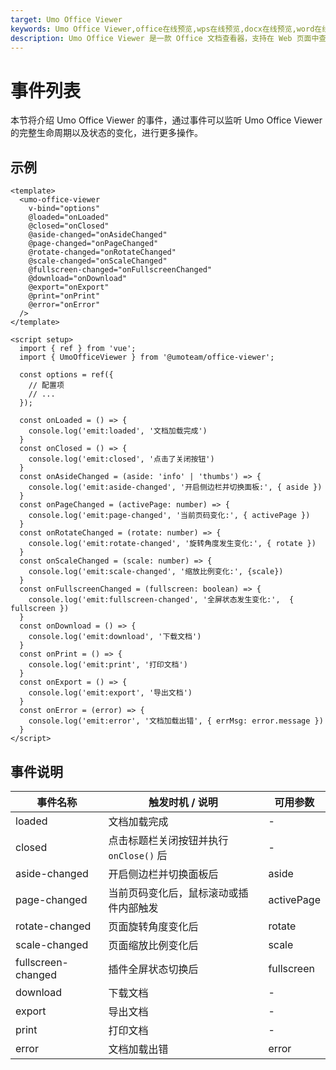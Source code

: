 ```yaml
---
target: Umo Office Viewer
keywords: Umo Office Viewer,office在线预览,wps在线预览,docx在线预览,word在线预览,pdf在线预览
description: Umo Office Viewer 是一款 Office 文档查看器，支持在 Web 页面中查看 40 余种主流的办公文档。
---
```


# 事件列表

本节将介绍 Umo Office Viewer 的事件，通过事件可以监听 Umo Office Viewer 的完整生命周期以及状态的变化，进行更多操作。

## 示例

```vue {4-14}
<template>
  <umo-office-viewer
    v-bind="options"
    @loaded="onLoaded"
    @closed="onClosed"
    @aside-changed="onAsideChanged"
    @page-changed="onPageChanged"
    @rotate-changed="onRotateChanged"
    @scale-changed="onScaleChanged"
    @fullscreen-changed="onFullscreenChanged"
    @download="onDownload"
    @export="onExport"
    @print="onPrint"
    @error="onError"
  />
</template>
 
<script setup>
  import { ref } from 'vue';
  import { UmoOfficeViewer } from '@umoteam/office-viewer';

  const options = ref({
    // 配置项
    // ...
  });

  const onLoaded = () => {
    console.log('emit:loaded', '文档加载完成')
  }
  const onClosed = () => {
    console.log('emit:closed', '点击了关闭按钮')
  }
  const onAsideChanged = (aside: 'info' | 'thumbs') => {
    console.log('emit:aside-changed', '开启侧边栏并切换面板:', { aside })
  }
  const onPageChanged = (activePage: number) => {
    console.log('emit:page-changed', '当前页码变化:', { activePage })
  }
  const onRotateChanged = (rotate: number) => {
    console.log('emit:rotate-changed', '旋转角度发生变化:', { rotate })
  }
  const onScaleChanged = (scale: number) => {
    console.log('emit:scale-changed', '缩放比例变化:', {scale})
  }
  const onFullscreenChanged = (fullscreen: boolean) => {
    console.log('emit:fullscreen-changed', '全屏状态发生变化:',  { fullscreen })
  }
  const onDownload = () => {
    console.log('emit:download', '下载文档')
  }
  const onPrint = () => {
    console.log('emit:print', '打印文档')
  }
  const onExport = () => {
    console.log('emit:export', '导出文档')
  }
  const onError = (error) => {
    console.log('emit:error', '文档加载出错', { errMsg: error.message })
  }
</script>
```

## 事件说明

| 事件名称 | 触发时机 / 说明 | 可用参数 |
| --- | --- | --- |
| loaded | 文档加载完成 | - |
| closed | 点击标题栏关闭按钮并执行 `onClose()` 后 | - |
| aside-changed | 开启侧边栏并切换面板后 | aside |
| page-changed | 当前页码变化后，鼠标滚动或插件内部触发  | activePage |
| rotate-changed | 页面旋转角度变化后  | rotate |
| scale-changed | 页面缩放比例变化后  | scale |
| fullscreen-changed | 插件全屏状态切换后   | fullscreen |
| download | 下载文档  | - |
| export | 导出文档  | - |
| print | 打印文档  | - |
| error | 文档加载出错  | error |
